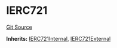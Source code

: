# IERC721
[Git Source](https://github.com/0xStation/0xrails/blob/491ae339f09853335dba9e897f46862d776d54b5/src/cores/ERC721/interface/IERC721.sol)

**Inherits:**
[IERC721Internal](/src/cores/ERC721/interface/IERC721.sol/interface.IERC721Internal.md), [IERC721External](/src/cores/ERC721/interface/IERC721.sol/interface.IERC721External.md)


